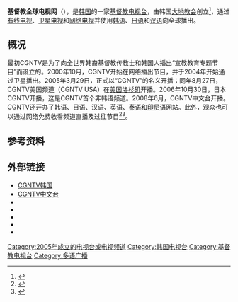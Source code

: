 {{電視網資訊
| 電視網名稱     = CGNTV
| 電視網商標檔案 = CGNTV logo.jpg
| 電視網商標尺寸 = 200
| 電視網商標名稱 = 
| 類型           = [[有线电视|有线电视]]、[[卫星电视|卫星电视]]、[[网络电视|网络电视]]
| 品牌           = 
| 開播日期       = 2005年3月29日
| 國家           = {{ROK}}
| headquarters    = {{KOR}}[[首尔市|首尔市]][[龍山區_(首爾特別市)|龙山区]][[西冰库洞|西冰库洞]]西冰库路269号
| 可收視地區     = 全球
| 創立日期       = 2000年10月
| 創立者         = 
| 口號           = Dream for Embracing the Nations
| 格言           = 
| 收視率         = 
| 收視率調查時間 = 
| 收視率資料來源 = 
| 市場占有率     = 
| 擁有者         = [[大地教会|大地教会]]
| 持股者         = 
| 關鍵人物       = 柳在千（[[CEO|CEO]]）
| 旗下類比頻道   = 
| 旗下數位頻道   = CGNTV Korea<br>CGNTV USA<br>日本CGNTV<br>CGNTV中文台
| 官方網站       = http://www.cgntv.net
| 備註           = 
}}
'''基督教全球电视网'''（{{lang-en|'''Christian Global Network Television, CGNTV'''}}），是[[韩国|韩国]]的一家[[基督教|基督教]][[电视台|电视台]]，由韩国[[大地教会|大地教会]]创立<ref>{{cite web |url=http://cn.onnuri.org/about-onnuri/onnuri-church-history/ |title=大地教会的脚踪 |publisher=Onnuri Community Church |accessdate=2016-07-11 |archiveurl=https://web.archive.org/web/20160711121603/http://cn.onnuri.org/about-onnuri/onnuri-church-history/ |archivedate=2016-07-11 |language=zh-hans |deadurl=yes }}</ref>，通过[[有线电视|有线电视]]、[[卫星电视|卫星电视]]和[[网络电视|网络电视]]并使用[[韩语|韩语]]、[[日语|日语]]和[[汉语|汉语]]向全球播出。

==概况==
最初CGNTV是为了向全世界韩裔基督教传教士和韩国人播出“宣教教育专题节目”而设立的。2000年10月，CGNTV开始在网络播出节目，并于2004年开始通过卫星播出。2005年3月29日，正式以“CGNTV”的名义开播；同年8月27日，CGNTV美国频道（CGNTV USA）在[[美国|美国]][[洛杉矶|洛杉矶]]开播。2006年10月30日，日本CGNTV开播，这是CGNTV首个非韩语频道。2008年6月，CGNTV中文台开播。CGNTV还开办了韩语、日语、汉语、[[英语|英语]]、[[泰语|泰语]]和[[印尼语|印尼语]]网站。此外，观众也可以通过网络免费收看频道直播及过往节目<ref>{{cite web |url=http://chinese.cgntv.net/sub.asp?gubun=0101 |title=创台宗旨 |publisher=CGNTV |accessdate=2016-07-11 |archiveurl=https://web.archive.org/web/20160711104108/http://chinese.cgntv.net/sub.asp?gubun=0101 |archivedate=2016-07-11 |language=zh-hant |deadurl=yes }}</ref><ref>{{cite web |url=http://english.about.cgntv.net/intro/history.cgn |title=History |publisher=CGNTV |accessdate=2016-07-11 |archiveurl=https://web.archive.org/web/20160711112724/http://english.about.cgntv.net/intro/history.cgn |archivedate=2016-07-11 |language=en |deadurl=yes }}</ref>。

==参考资料==
{{reflist}}

==外部链接==
*[http://www.cgntv.net/ CGNTV韩国]{{Wayback|url=http://www.cgntv.net/ |date=20140625061505 }}
*[http://chinese.cgntv.net/ CGNTV中文台]{{Wayback|url=http://chinese.cgntv.net/ |date=20070616063306 }}
*{{YouTube|user=globalcgn|CGNTV Korea}}
*{{YouTube|user=cgntvchina|CGNTV Chinese}}
*{{Facebook|cgntv|CGNTV Korea}}
*{{Twitter|cgntv|{{lang|ko|세상을섬기는크리스천방송CGNTV}}}}
*{{Sinaweibo|cgntvchinese|CGNTV中文台}}

{{大韓民國電視頻道|state=collapsed}}

[[Category:2005年成立的电视台或电视频道|Category:2005年成立的电视台或电视频道]]
[[Category:韩国电视台|Category:韩国电视台]]
[[Category:基督教电视台|Category:基督教电视台]]
[[Category:多语广播|Category:多语广播]]